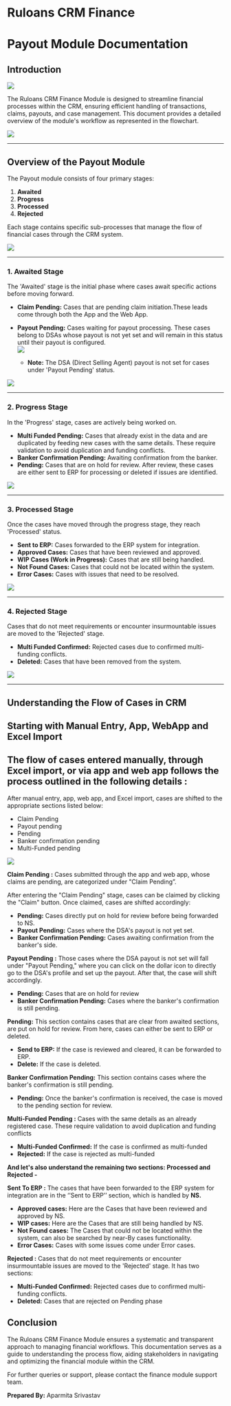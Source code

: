 # **Ruloans CRM Finance**

# **Payout Module Documentation**

## **Introduction**

![](https://ruloans-bucket.s3.ap-south-1.amazonaws.com/docs/crm/features/finance/payout/image1.png)

The Ruloans CRM Finance Module is designed to streamline financial processes within the CRM, ensuring efficient handling of transactions, claims, payouts, and case management. This document provides a detailed overview of the module's workflow as represented in the flowchart.

![](https://ruloans-bucket.s3.ap-south-1.amazonaws.com/docs/crm/features/finance/payout/image2.png)

---

## 

## **Overview of the Payout Module**

The Payout module consists of four primary stages:

1. **Awaited**   
2. **Progress**  
3. **Processed**  
4. **Rejected**

Each stage contains specific sub-processes that manage the flow of financial cases through the CRM system.

![](https://ruloans-bucket.s3.ap-south-1.amazonaws.com/docs/crm/features/finance/payout/image3.png)


---

### **1. Awaited Stage**

The 'Awaited' stage is the initial phase where cases await specific actions before moving forward.

* **Claim Pending:** Cases that are pending claim initiation.These leads come through both the App and the Web App.  
* **Payout Pending:** Cases waiting for payout processing. These cases belong to DSAs whose payout is not yet set and will remain in this status until their payout is configured.  
![](https://ruloans-bucket.s3.ap-south-1.amazonaws.com/docs/crm/features/finance/payout/image4.png)

  * **Note:** The DSA (Direct Selling Agent) payout is not set for cases under 'Payout Pending' status.

![](https://ruloans-bucket.s3.ap-south-1.amazonaws.com/docs/crm/features/finance/payout/image5.png)

---

### **2. Progress Stage**

In the 'Progress' stage, cases are actively being worked on.

* **Multi Funded Pending:** Cases that already exist in the data and are duplicated by feeding new cases with the same details. These require validation to avoid duplication and funding conflicts.  
* **Banker Confirmation Pending:** Awaiting confirmation from the banker.  
* **Pending:** Cases that are on hold for review. After review, these cases are either sent to ERP for processing or deleted if issues are identified.

![](https://ruloans-bucket.s3.ap-south-1.amazonaws.com/docs/crm/features/finance/payout/image6.png)

---

### **3. Processed Stage**

Once the cases have moved through the progress stage, they reach 'Processed' status.

* **Sent to ERP:** Cases forwarded to the ERP system for integration.  
* **Approved Cases:** Cases that have been reviewed and approved.  
* **WIP Cases (Work in Progress):** Cases that are still being handled.  
* **Not Found Cases:** Cases that could not be located within the system.  
* **Error Cases:** Cases with issues that need to be resolved.

![](https://ruloans-bucket.s3.ap-south-1.amazonaws.com/docs/crm/features/finance/payout/image7.png)

---

### **4. Rejected Stage**

Cases that do not meet requirements or encounter insurmountable issues are moved to the 'Rejected' stage.

* **Multi Funded Confirmed:** Rejected cases due to confirmed multi-funding conflicts.  
* **Deleted:** Cases that have been removed from the system.

![](https://ruloans-bucket.s3.ap-south-1.amazonaws.com/docs/crm/features/finance/payout/image8.png)

---

## 

## 

## **Understanding the Flow of Cases in CRM**

## **Starting with Manual Entry, App, WebApp and Excel Import**

## The flow of cases entered manually, through Excel import, or via app and web app follows the process outlined in the following details :

After manual entry, app, web app, and Excel import, cases are shifted to the appropriate sections listed below:

* Claim Pending  
* Payout pending  
* Pending  
* Banker confirmation pending  
* Multi-Funded pending

![](https://ruloans-bucket.s3.ap-south-1.amazonaws.com/docs/crm/features/finance/payout/image9.png)


**Claim Pending :** Cases submitted through the app and web app, whose claims are pending, are categorized under "Claim Pending”.

After entering the "Claim Pending" stage, cases can be claimed by clicking the "Claim" button. Once claimed, cases are shifted accordingly:

* **Pending:** Cases directly put on hold for review before being forwarded to NS.  
* **Payout Pending:** Cases where the DSA's payout is not yet set.  
* **Banker Confirmation Pending:** Cases awaiting confirmation from the banker's side.

**Payout Pending :** Those cases where the DSA payout is not set will fall under "Payout Pending," where you can click on the dollar icon to directly go to the DSA's profile and set up the payout. After that, the case will shift accordingly.

* **Pending:** Cases that are on hold for review  
* **Banker Confirmation Pending:** Cases where the banker's confirmation is still pending.

**Pending:** This section contains cases that are clear from awaited sections, are put on hold for review. From here, cases can either be sent to ERP or deleted.

* **Send to ERP:** If the case is reviewed and cleared, it can be forwarded to ERP.  
* **Delete:** If the case is deleted.

**Banker Confirmation Pending:** This section contains cases where the banker's confirmation is still pending.

* **Pending:** Once the banker's confirmation is received, the case is moved to the pending section for review.

**Multi-Funded Pending :** Cases with the same details as an already registered case. These require validation to avoid duplication and funding conflicts

* **Multi-Funded Confirmed:** If the case is confirmed as multi-funded  
* **Rejected:** If the case is rejected as multi-funded


**And let's also understand the remaining two sections: Processed and Rejected \-**

**Sent To ERP :** The cases that have been forwarded to the ERP system for integration are in the ‘’Sent to ERP’’ section, which is handled by **NS.**

* **Approved cases:** Here are the Cases that have been reviewed and approved by NS.  
* **WIP cases:** Here are the Cases that are still being handled by NS.  
* **Not Found cases:** The Cases that could not be located within the system, can also be searched by near-By cases functionality.  
* **Error Cases:** Cases with some issues come under Error cases.

**Rejected :** Cases that do not meet requirements or encounter insurmountable issues are moved to the 'Rejected' stage. It has two sections:

* **Multi-Funded Confirmed:** Rejected cases due to confirmed multi-funding conflicts.  
* **Deleted:** Cases that are rejected on Pending phase

## 

## **Conclusion**

The Ruloans CRM Finance Module ensures a systematic and transparent approach to managing financial workflows. This documentation serves as a guide to understanding the process flow, aiding stakeholders in navigating and optimizing the financial module within the CRM.

For further queries or support, please contact the finance module support team.

**Prepared By:** Aparmita Srivastav
